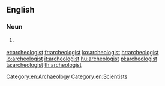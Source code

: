 ==English==

===Noun===
{{en-noun}}

# {{chiefly|US}} {{alternative spelling of|[[archaeologist]]}}

[[Category:en:Archaeology]]
[[Category:en:Scientists]]

[[et:archeologist]]
[[fr:archeologist]]
[[ko:archeologist]]
[[hr:archeologist]]
[[io:archeologist]]
[[it:archeologist]]
[[hu:archeologist]]
[[pl:archeologist]]
[[ta:archeologist]]
[[th:archeologist]]
